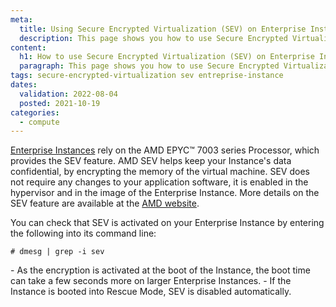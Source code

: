 ```yaml
---
meta:
  title: Using Secure Encrypted Virtualization (SEV) on Enterprise Instances
  description: This page shows you how to use Secure Encrypted Virtualization (SEV) on Enterprise Instances
content:
  h1: How to use Secure Encrypted Virtualization (SEV) on Enterprise Instances
  paragraph: This page shows you how to use Secure Encrypted Virtualization (SEV) on Enterprise Instances
tags: secure-encrypted-virtualization sev entreprise-instance 
dates:
  validation: 2022-08-04
  posted: 2021-10-19
categories:
  - compute
---
```


[Enterprise Instances](/compute/instances/concepts/#enterprise-instance) rely on the AMD EPYC™ 7003 series Processor, which provides the SEV feature. AMD SEV helps keep your Instance's data confidential, by encrypting the memory of the virtual machine. SEV does not require any changes to your application software, it is enabled in the hypervisor and in the image of the Enterprise Instance. More details on the SEV feature are available at the [AMD website](https://developer.amd.com/sev/).

You can check that SEV is activated on your Enterprise Instance by entering the following into its command line:

```
# dmesg | grep -i sev
```
<Message type="note">
  - As the encryption is activated at the boot of the Instance, the boot time can take a few seconds more on larger Enterprise Instances.
  - If the Instance is booted into Rescue Mode, SEV is disabled automatically.
</Message>